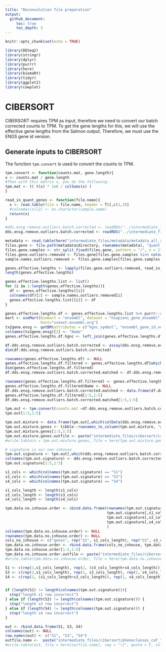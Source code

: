 ```yaml
---
title: "Deconvolution file preparation"
output: 
  github_document:
     toc: true
     toc_depth: 3
---
```


```r
knitr::opts_chunk$set(echo = TRUE)
```

```r
library(DESeq2)
library(stringr)
library(dplyr)
library(purrr)
library(here)
library(biomaRt)
library(tidyr)
library(ggplot2)
library(cowplot)
```

# CIBERSORT

CIBERSORT requires TPM as input, therefore we need to convert our batch corrected counts to TPM. To get the gene lengths for this, we will use the effective gene lengths from the Salmon output. Therefore, we must use the ENGS gene id version.

## Generate inputs to CIBERSORT

The function `tpm.convert` is used to convert the counts to TPM.

```r
tpm.convert <- function(counts.mat, gene.length){
x <- counts.mat / gene.length
#Then with this matrix x, you do the following:
tpm.mat <- t( t(x) * 1e6 / colSums(x) )
}

read_in_quant_genes <- function(file.name){
  x <- read.table(file = file.name, header = T)[,c(1,3)]
  #colnames(x)[2] <- as.character(sample.name)
  return(x)
}
```

```r
#dds.ensg.remove.outliers.batch.corrected <- readRDS("../intermediate_files/dds_batch_corrected_group_tumor_ensembl_gene_id_version_2022-10-03.Rds")
dds.ensg.remove.outliers.batch.corrected <- readRDS("../intermediate_files/dds_batch_corrected_group_tumor_ensembl_gene_id_version_2022-10-07.Rds")
```

```r
metadata <- read.table(here("intermediate_files/metadata/metadata_all_samples.txt"), row.names = 1, sep = "\t")
files.gene <- file.path(metadata$directory, rownames(metadata), "quant.genes.sf")
files.gene.samples <- str_split_fixed(files.gene, pattern = "/", n = 11)[,10]
files.gene.outliers.removed <- files.gene[files.gene.samples %in% colnames(dds.ensg.remove.outliers.batch.corrected)]
sample.names.outliers.removed <- files.gene.samples[files.gene.samples %in% colnames(dds.ensg.remove.outliers.batch.corrected)]
```

```r
genes.effective.lengths <- lapply(files.gene.outliers.removed, read_in_quant_genes)
length(genes.effective.lengths)

genes.effective.lengths.list <- list()
for (i in 1:length(genes.effective.lengths)){
  df <- genes.effective.lengths[[i]]
  colnames(df)[2] <- sample.names.outliers.removed[i]
  genes.effective.lengths.list[[i]] <- df
}

```

```r
genes.effective.lengths.df <- genes.effective.lengths.list %>% purrr::reduce(inner_join, by = "Name")
mart <- useMart(biomart = "ensembl", dataset = "hsapiens_gene_ensembl", #host="https://www.ensembl.org")
                host="useast.ensembl.org")
tx2gene.ensg <- getBM(attributes = c("hgnc_symbol", "ensembl_gene_id_version"), mart = mart, useCache = FALSE)
colnames(tx2gene.ensg)[2] <- "Name"
genes.effective.lengths.df.hgnc <- left_join(genes.effective.lengths.df, tx2gene.ensg,by = "Name")
```

```r
df.dds.ensg.remove.outliers.batch.corrected <- assay(dds.ensg.remove.outliers.batch.corrected)[2:nrow(assay(dds.ensg.remove.outliers.batch.corrected)),]
dim(df.dds.ensg.remove.outliers.batch.corrected)
```

```r
rownames(genes.effective.lengths.df) <- NULL
genes.effective.lengths.df.filtered <- genes.effective.lengths.df[which(genes.effective.lengths.df$Name %in% rownames(df.dds.ensg.remove.outliers.batch.corrected)),]
dim(genes.effective.lengths.df.filtered)
df.dds.ensg.remove.outliers.batch.corrected.matched <- df.dds.ensg.remove.outliers.batch.corrected[genes.effective.lengths.df.filtered$Name,]
```

```r
rownames(genes.effective.lengths.df.filtered) <- genes.effective.lengths.df.filtered$Name
genes.effective.lengths.df.filtered$Name <- NULL
df.dds.ensg.remove.outliers.batch.corrected.matched <- data.frame(df.dds.ensg.remove.outliers.batch.corrected.matched)
genes.effective.lengths.df.filtered[1:5,1:5]
df.dds.ensg.remove.outliers.batch.corrected.matched[1:5,1:5]
```

```r
tpm.out <- tpm.convert(counts.mat =df.dds.ensg.remove.outliers.batch.corrected.matched, gene.length = genes.effective.lengths.df.filtered )
tpm.out[1:5,1:5]
```

```r
tpm.out.mixture <- data.frame(tpm.out[,which(colData(dds.ensg.remove.outliers.batch.corrected)$Study == "InHouse")])
tpm.out.mixture.genes <- tibble::rownames_to_column(tpm.out.mixture, "genes")
tpm.out.mixture.genes[1:5,1:5]
tpm.out.mixture.genes.outfile <- paste("intermediate_files/cibersort/caf_tpm_mixture_engs_version_batch_corrected_", Sys.Date(), ".txt", sep = "")
#write.table(x = tpm.out.mixture.genes, file = here(tpm.out.mixture.genes.outfile), sep = "\t", quote = F, row.names = F)
```

```r
# signature is our non-inhouse
tpm.out.signature <- tpm.out[,which(dds.ensg.remove.outliers.batch.corrected$Study != "InHouse")]
colnames(tpm.out.signature) <- dds.ensg.remove.outliers.batch.corrected$Subpopulation[which(dds.ensg.remove.outliers.batch.corrected$Study != "InHouse")]
tpm.out.signature[1:5,1:5]
```

```r
s1_cols <- which(colnames(tpm.out.signature) == "S1")
s3_cols <- which(colnames(tpm.out.signature) == "S3")
s4_cols <- which(colnames(tpm.out.signature) == "S4")

s1_cols_length <- length(s1_cols)
s3_cols_length <- length(s3_cols)
s4_cols_length <- length(s4_cols)
```

```r
tpm.data.no.inhouse.order <- cbind.data.frame(rownames(tpm.out.signature),
                                              tpm.out.signature[,s1_cols],
                                              tpm.out.signature[,s3_cols],
                                              tpm.out.signature[,s4_cols]
                                              )
colnames(tpm.data.no.inhouse.order) <- NULL
rownames(tpm.data.no.inhouse.order) <- NULL
cols_no_inhouse <- c("genes", rep("S1", s1_cols_length), rep("S3", s3_cols_length), rep("S4", s4_cols_length))
tpm.data.no.inhouse.order <- rbind.data.frame(cols_no_inhouse, tpm.data.no.inhouse.order)
tpm.data.no.inhouse.order[1:5,1:5]
tpm.data.no.inhouse.order.outfile <- paste("intermediate_files/cibersort/caf_tpm_for_signature_engs_version_batch_corrected_", Sys.Date(), ".txt", sep = "")
#write.table(tpm.data.no.inhouse.order, file = here(tpm.data.no.inhouse.order.outfile), sep = "\t", quote = F, row.names = F, col.names = F)
```



```r
S1 <- c(rep(1,s1_cols_length), rep(2, (s3_cols_length+s4_cols_length)))
S3 <- c(rep(2,s1_cols_length), rep(1, s3_cols_length), rep(2, s4_cols_length))
S4 <- c(rep(2, (s1_cols_length+s3_cols_length)), rep(1, s4_cols_length))


if (length(S1) != length(colnames(tpm.out.signature))){
  stop("length s1 row incorrect")
} else if (length(S3) != length(colnames(tpm.out.signature))) {
  stop("length s3 row incorrect")
} else if (length(S4) != length(colnames(tpm.out.signature))) {
  stop("length s4 row incorrect")
}

out <- rbind.data.frame(S1, S3, S4)
colnames(out) <- NULL
row.names(out) <- c("S1", "S3", "S4")
outfile.name <-  paste("intermediate_files/cibersort/phenoclasses_caf_", Sys.Date(), ".txt", sep = "")
#write.table(out, file = here(outfile.name), sep = "\t", quote = F, col.names = F)
```

